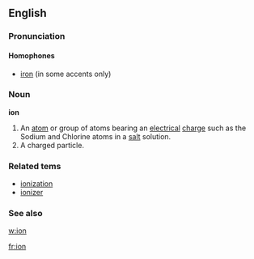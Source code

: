 ==English==
===Pronunciation===
====Homophones====
*[[iron]] (in some accents only)
===Noun===
'''ion'''
#An [[atom]] or group of atoms bearing an [[electrical]] [[charge]] such as the Sodium and Chlorine atoms in a [[salt]] solution.
#A charged particle.

===Related tems===
*[[ionization]]
*[[ionizer]]


===See also===
[[w:ion]]

[[fr:ion]]
